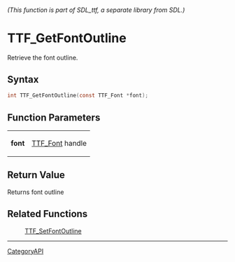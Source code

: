 ====== (This function is part of SDL_ttf, a separate library from SDL.) ======
= TTF_GetFontOutline =

Retrieve the font outline.

== Syntax ==

<syntaxhighlight lang='c'>
int TTF_GetFontOutline(const TTF_Font *font);
</syntaxhighlight>

== Function Parameters ==

{|
|'''font'''
|[[TTF_Font]] handle
|}

== Return Value ==

Returns font outline

== Related Functions ==

:[[TTF_SetFontOutline]]

----
[[CategoryAPI]]


